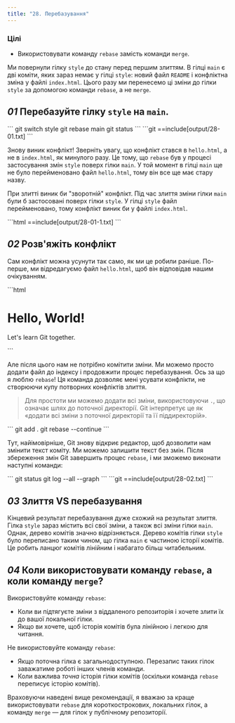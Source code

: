 ```yaml
---
title: "28. Перебазування"
---
```


### Цілі

- Використовувати команду `rebase` замість команди `merge`.

Ми повернули гілку `style` до стану перед першим злиттям. В гілці `main` є дві коміти, яких зараз немає у гілці `style`: новий файл `README` і конфліктна зміна у файлі `index.html`. Цього разу ми перенесемо ці зміни до гілки `style` за допомогою команди `rebase`, а не `merge`.

## _01_ Перебазуйте гілку `style` на `main`.

<Run>
```
git switch style
git rebase main
git status
```
</Run>

<Output>
```git
==include[output/28-01.txt]
```
</Output>

Знову виник конфлікт! Зверніть увагу, що конфлікт стався в `hello.html`, а не в `index.html`, як минулого разу. Це тому, що `rebase` був у процесі застосування змін `style` поверх гілки `main`. У той момент в гілці `main` ще не було перейменовано файл `hello.html`, тому він все ще має стару назву.

При злитті виник би "зворотній" конфлікт. Під час злиття зміни гілки `main` були б застосовані поверх гілки `style`. У гілці `style` файл перейменовано, тому конфлікт виник би у файлі `index.html`.

<File file="hello.html">
```html
==include[output/28-01-1.txt]
```
</File>

## _02_ Розв'яжіть конфлікт

Сам конфлікт можна усунути так само, як ми це робили раніше. По-перше, ми відредагуємо файл `hello.html`, щоб він відповідав нашим очікуванням.

<File file="hello.html">
```html
<!-- Author: Alexander Shvets (alex@githowto.com) -->
<html>
  <head>
    <title>Hello World Page</title>
    <link type="text/css" rel="stylesheet" media="all" href="style.css" />
  </head>
  <body>
    <h1>Hello, World!</h1>
    <p>Let's learn Git together.</p>
  </body>
</html>
```
</File>

Але після цього нам не потрібно комітити зміни. Ми можемо просто додати файл до індексу і продовжити процес перебазування. Ось за що я люблю `rebase`! Ця команда дозволяє мені усувати конфлікти, не створюючи купу потворних конфліктів злиття.

> Для простоти ми можемо додати всі зміни, використовуючи `.`, що означає шлях до поточної директорії. Git інтерпретує це як «додати всі зміни з поточної директорії та її піддиректорій».

<Run>
```
git add .
git rebase --continue
```
</Run>

Тут, найімовірніше, Git знову відкриє редактор, щоб дозволити нам змінити текст коміту. Ми можемо залишити текст без змін. Після збереження змін Git завершить процес `rebase`, і ми зможемо виконати наступні команди:

<Run>
```
git status
git log --all --graph
```
</Run>

<Output>
```git
==include[output/28-02.txt]
```
</Output>


## _03_ Злиття VS перебазування

Кінцевий результат перебазування дуже схожий на результат злиття. Гілка `style` зараз містить всі свої зміни, а також всі зміни гілки `main`. Однак, дерево комітів значно відрізняється. Дерево комітів гілки `style` було переписано таким чином, що гілка `main` є частиною історії комітів. Це робить ланцюг комітів лінійним і набагато більш читабельним.

## _04_ Коли використовувати команду `rebase`, а коли команду `merge`?

Використовуйте команду `rebase`:

- Коли ви підтягуєте зміни з віддаленого репозиторія і хочете злити їх до вашої локальної гілки.
- Якщо ви хочете, щоб історія комітів була лінійною і легкою для читання.

Не використовуйте команду `rebase`:

- Якщо поточна гілка є загальнодоступною. Перезапис таких гілок заважатиме роботі інших членів команди.
- Коли важлива _точна_ історія гілки комітів (оскільки команда `rebase` переписує історію комітів).

Враховуючи наведені вище рекомендації, я вважаю за краще використовувати `rebase` для короткострокових, локальних гілок, а команду `merge` — для гілок у публічному репозиторії.